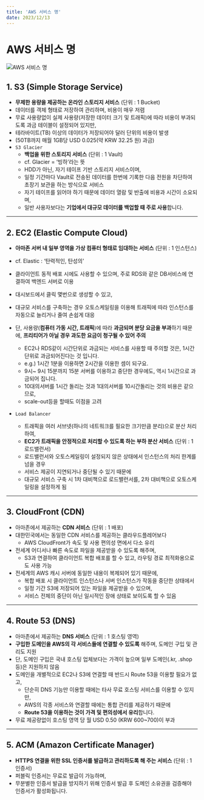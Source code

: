 ```yaml
---
title: 'AWS 서비스 명'
date: 2023/12/13
---
```


# AWS 서비스 명

![AWS 서비스 명](https://raw.githubusercontent.com/berenickt/image-server/main/img/aws-service-distribution.png)

## 1. S3 (Simple Storage Service)

- **무제한 용량을 제공하는 온라인 스토리지 서비스** (단위 : 1 Bucket)
- 데이터를 객체 형태로 저장하여 관리하며, 비용이 매우 저렴
- 무료 사용량없이 실제 사용량(저장한 데이터 크기 및 트래픽)에 따라 비용이 부과되도록 과금 테이블이 설정되어 있지만, 
- 테라바이트(TB) 이상의 데이터가 저장되어야 달러 단위의 비용이 발생
- (50TB까지 매월 1GB당 USD 0.025(약 KRW 32.25 원) 과금)
- `S3 Glacier`
  - **백업을 위한 스토리지 서비스** (단위 : 1 Vault)
  - cf. Glacier = ‘빙하’라는 뜻
  - HDD가 아닌, 자기 테이프 기반 스토리지 서비스이며,
  - 일정 기간마다 Vault로 전송된 데이터를 한번에 기록한 다음 전원을 차단하여 초장기 보관을 하는 방식으로 서비스
  - 자기 테이프를 읽어야 하기 때문에 데이터 열람 및 반출에 비용과 시간이 소요되며, 
  - 일반 사용자보다는 **기업에서 대규모 데이터를 백업할 때 주로 사용**합니다.

------

## 2. EC2 (Elastic Compute Cloud)

- **아마존 서버 내 일부 영역을 가상 컴퓨터 형태로 임대하는 서비스** (단위 : 1 인스턴스)
- cf. Elastic : ‘탄력적인, 탄성의’
- 클라이언트 동적 배포 시에도 사용할 수 있으며, 주로 RDS와 같은 DB서비스에 연결하여 백엔드 서버로 이용
- 대시보드에서 클릭 몇번으로 생성할 수 있고, 
- 대규모 서비스를 구축하는 경우 오토스케일링을 이용해 트래픽에 따라 인스턴스를 자동으로 늘리거나 줄여 손쉽게 대응
- 단, 사용량(**컴퓨터 가동 시간, 트래픽**)에 따라 **과금되며 분당 요금을 부과**하기 때문에, **프리티어가 아닐 경우 과도한 요금이 청구될 수 있어 주의**
  - EC2나 RDS같이 시간단위로 과금되는 서비스를 사용할 때 주의할 것은, 1시간 단위로 과금되어진다는 것 입니다.
  - e.g.) 1시간 1분을 이용하면 2시간을 이용한 셈이 되구요.
  - 9시~ 9시 15분까지 15분 서버를 이용하고 중단한 경우에도, 역시 1시간으로 과금되어 집니다.
  - 10대의서버를 1시간 돌리는 것과 1대의서버를 10시간돌리는 것의 비용은 같으므로,
  - scale-out등을 할때도 이점을 고려

- `Load Balancer`
  - 트래픽을 여러 서브넷(하나의 네트워크를 필요한 크기만큼 분리)으로 분산 처리하여, 
  - **EC2가 트래픽을 안정적으로 처리할 수 있도록 하는 부하 분산 서비스** (단위 : 1 로드밸런서)
  - 로드밸런서와 오토스케일링이 설정되지 않은 상태에서 인스턴스의 처리 한계를 넘을 경우 
  - 서비스 제공이 지연되거나 중단될 수 있기 때문에 
  - 대규모 서비스 구축 시 1차 대비책으로 로드밸런서를, 2차 대비책으로 오토스케일링을 설정하게 됨

------

## 3. CloudFront (CDN)

* 아마존에서 제공하는 **CDN 서비스** (단위 : 1 배포)
* 대한민국에서는 동일한 CDN 서비스를 제공하는 클라우드플레어보다 
  * AWS CloudFront가 속도 및 사용 편의성 면에서 다소 유리
* 전세계 어디서나 빠른 속도로 파일을 제공받을 수 있도록 해주며, 
  * S3과 연결하여 클라이언트 복합 배포를 할 수 있고, 라우팅 경로 최적화용으로도 사용 가능
* 전세계의 AWS 캐시 서버에 동일한 내용이 복제되어 있기 때문에, 
  * 복합 배포 시 클라이언트 인스턴스나 서버 인스턴스가 작동을 중단한 상태에서 
  * 일정 기간 S3에 저장되어 있는 파일을 제공받을 수 있으며, 
  * 서비스 전체의 중단이 아닌 일시적인 장애 상태로 보이도록 할 수 있음

------

## 4. Route 53 (DNS)

* 아마존에서 제공하는 **DNS 서비스** (단위 : 1 호스팅 영역)
* **구입한 도메인을 AWS의 각 서비스들에 연결할 수 있도록** 해주며, 도메인 구입 및 관리도 지원
* 단, 도메인 구입은 국내 호스팅 업체보다는 가격이 높으며 일부 도메인(.kr, .shop 등)은 지원하지 않음
* 도메인을 개별적으로 EC2나 S3에 연결할 때 반드시 Route 53을 이용할 필요가 없고, 
  * 단순히 DNS 기능만 이용할 때에는 타사 무료 호스팅 서비스를 이용할 수 있지만,
  * AWS의 각종 서비스와 연결할 때에는 통합 관리를 제공하기 때문에 
  * **Route 53을 이용하는 것이 가격 및 편의성에서 유리**합니다.
* 무료 제공량없이 호스팅 영역 당 월 USD 0.50 (KRW 600~700)이 부과

------

## 5. ACM (Amazon Certificate Manager)

* **HTTPS 연결을 위한 SSL 인증서를 발급하고 관리하도록 해 주는 서비스** (단위 : 1 인증서)
* 퍼블릭 인증서는 무료로 발급이 가능하며, 
* 무분별한 인증서 발급을 방지하기 위해 인증서 발급 후 도메인 소유권을 검증해야 인증서가 활성화됩니다.